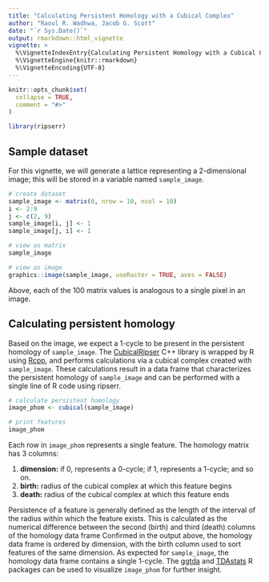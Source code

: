 ```yaml
---
title: "Calculating Persistent Homology with a Cubical Complex"
author: "Raoul R. Wadhwa, Jacob G. Scott"
date: "`r Sys.Date()`"
output: rmarkdown::html_vignette
vignette: >
  %\VignetteIndexEntry{Calculating Persistent Homology with a Cubical Complex}
  %\VignetteEngine{knitr::rmarkdown}
  %\VignetteEncoding{UTF-8}
---
```


```r
knitr::opts_chunk$set(
  collapse = TRUE,
  comment = "#>"
)
```

```r
library(ripserr)
```

## Sample dataset

For this vignette, we will generate a lattice representing a 2-dimensional image; this will be stored in a variable named `sample_image`.

```r
# create dataset
sample_image <- matrix(0, nrow = 10, ncol = 10)
i <- 2:9
j <- c(2, 9)
sample_image[i, j] <- 1
sample_image[j, i] <- 1

# view as matrix
sample_image

# view as image
graphics::image(sample_image, useRaster = TRUE, axes = FALSE)
```

Above, each of the 100 matrix values is analogous to a single pixel in an image.

## Calculating persistent homology

Based on the image, we expect a 1-cycle to be present in the persistent homology of `sample_image`.
The [CubicalRipser](https://arxiv.org/abs/2005.12692) C++ library is wrapped by R using [Rcpp](https://CRAN.R-project.org/package=Rcpp), and performs calculations via a cubical complex created with `sample_image`.
These calculations result in a data frame that characterizes the persistent homology of `sample_image` and can be performed with a single line of R code using ripserr.

```r
# calculate persistent homology
image_phom <- cubical(sample_image)

# print features
image_phom
```

Each row in `image_phom` represents a single feature.
The homology matrix has 3 columns:

1. **dimension:** if 0, represents a 0-cycle; if 1, represents a 1-cycle; and so on.
1. **birth:** radius of the cubical complex at which this feature begins
1. **death:** radius of the cubical complex at which this feature ends

Persistence of a feature is generally defined as the length of the interval of the radius within which the feature exists.
This is calculated as the numerical difference between the second (birth) and third (death) columns of the homology data frame
Confirmed in the output above, the homology data frame is ordered by dimension, with the birth column used to sort features of the same dimension.
As expected for `sample_image`, the homology data frame contains a single 1-cycle.
The [ggtda](https://CRAN.R-project.org/package=ggtda) and [TDAstats](https://CRAN.R-project.org/package=TDAstats) R packages can be used to visualize `image_phom` for further insight.
